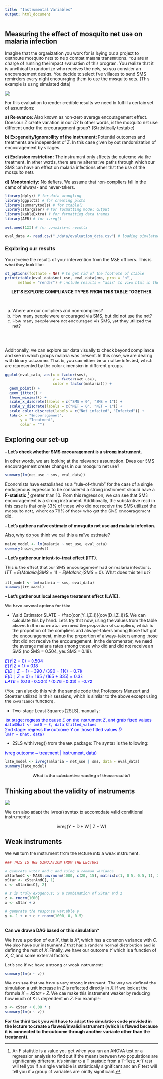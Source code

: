 ```yaml
---
title: "Instrumental Variables"
output: html_document
---
```

## Measuring the effect of mosquito net use on malaria infection

Imagine that the organization you work for is laying out a project to distribute mosquito nets to help combat malaria transmitions. You are in charge of running the impact evaluation of this program. You realize that it is unethical to randomize who receives the nets, so you consider an encouragement design. You decide to select five villages to send SMS reminders every night encouraging them to use the mosquito nets. (This example is using simulated data)

![](./data/dag_program.png)

For this evaluation to render credible results we need to fulfill a certain set of assumtions:

**a) Relevance:** Also known as non-zero average encouragement effect. Does our $Z$ create variation in our $D$? In other words, is the mosquito net use different under the encouragement group? (Statistically testable)

**b) Exogeneity/Ignorability of the instrument:** Potential outcomes and treatments are independent of $Z$. In this case given by out randomization of encouragement by villages.

**c) Exclusion restriction:** The instrument only affects the outcome via the treatment. In other words, there are no alternative paths through which our SMS can have an effect on malaria infections other that the use of the mosquito nets.

**d) Monotonicity:** No defiers. We assume that non-compliers fall in the camp of always- and never-takers.

```r

library(dplyr) # for data wrangling
library(ggplot2) # for creating plots
library(summarytools) # for ctable()
library(stargazer) # for formatting model output
library(kableExtra) # for formatting data frames
library(AER) # for ivreg()

set.seed(123) # for consistent results

eval_data <- read.csv("./data/evaluation_data.csv") # loading simulated data frame of the intervention

```


### Exploring our results
You receive the results of your intervention from the M&E officers. This is what they look like:

```r
st_options(footnote = NA) # to get rid of the footnote of ctable
print(ctable(eval_data$net_use, eval_data$sms, prop = "n"), 
      method = "render") # include results = "asis" to view html in the knitted file
```

<center>**LET'S EXPLORE COMPLIANCE TYPES FROM THIS TABLE TOGETHER**</center><br>

a) Where are our compliers and non-compliers?
b) How many people were encouraged via SMS, but did not use the net?
c) How many people were not encouraged via SMS, yet they utilized the net?

<br>
<br>

Additionally, we can explore our data visually to check beyond compliance and see in which groups malaria was present. In this case, we are dealing with binary outcomes. That is, you can either be or not be infected, which are represented by the color dimension in different groups.


```r
ggplot(eval_data, aes(x = factor(sms), 
                      y = factor(net_use), 
                      color = factor(malaria))) +
  geom_point() +
  geom_jitter() +
  theme_minimal() +
  scale_x_discrete(labels = c("SMS = 0", "SMS = 1")) +
  scale_y_discrete(labels = c("NET = 0", "NET = 1")) +
  scale_color_discrete(labels = c("Not infected", "Infected")) +
  labs(x = "Encouragement",
       y = "Treatment",
       color = "")
```

## Exploring our set-up

**- Let's check whether SMS encouragement is a strong instrument.** <p>
In other words, we are looking at the relevance assumption. Does our SMS encouragement create changes in our mosquito net use?

```r
summary(lm(net_use ~ sms, eval_data))
```
Economists have established as a "rule-of-thumb" for the case of a single endogenous regressor to be considered a strong instrument should have a **F-statistic** ^[An F statistic is a value you get when you run an ANOVA test or a regression analysis to find out if the means between two populations are significantly different. It’s similar to a T statistic from a T-Test; A-T test will tell you if a single variable is statistically significant and an F test will tell you if a group of variables are jointly significant.] greater than 10. From this regression, we can see that SMS encouragement is a strong instrument. Additionally, the substantive read in this case is that only 33% of those who did not receive the SMS utilized the mosquito nets, where as 78% of those who got the SMS encouragement did. 
<p><p>
**- Let's gather a naïve estimate of mosquito net use and malaria infection.** <p>
Also, why do you think we call this a naïve estimate?

```r
naive_model <- lm(malaria ~ net_use, eval_data)
summary(naive_model)
```
<p><p>
**- Let's gather our intent-to-treat effect (ITT).** <p>
This is the effect that our SMS encouragement had on malaria infections. $ITT = E(Malaria_i|SMS=1) - E(Malaria_i|SMS=0)$. What does this tell us?

```r
itt_model <- lm(malaria ~ sms, eval_data)
summary(itt_model)
```
<p><p>
**- Let's gather out local average treatment effect (LATE).**<p>
We have several options for this:

- Wald Estimator $LATE = \frac{con(Y_i,Z_i)}{cov(D_i,Z_i)}$. We can calculate this by hand. Let's try that now, using the values from the table above. In the numerator we need the proportion of compliers, which is the proportion of the compliers and always-takers among those that got the encouragement, minus the proportion of always-takers among those that did not receive the encouragement. In the denomenator, we need the average malaria rates among those who did and did not receive an SMS (no SMS = 0.504, yes SMS = 0.18).

<span style = "color:blue">
$E(Y | Z = 0)$ = 0.504 <br>
$E(Y | Z = 1)$ = 0.18 <br>
$E(D ∣ Z = 1)$ = 390 / (390 + 110) = 0.78 <br>
$E(D ∣ Z = 0)$ = 165 / (165 + 335) = 0.33 <br>
$LATE$ = (0.18 - 0.504) / (0.78 - 0.33) = -0.72 <br>
</span>

(You can also do this with the sample code that Professors Munzert and Stoetzer utilized in their sessions, which is similar to the above except using the `covariance` function). 


- Two-stage Least Squares (2SLS), manually:

<span style = "color:blue">
1st stage: regress the cause $D$ on the instrument $Z$, and grab fitted values <br>
`data$Dhat <- lm(D ~ Z, data)$fitted_values` <br>
2nd stage: regress the outcome $Y$ on those fitted values $\hat{D}$ <br>`lm(Y ~ Dhat, data)`
</span>

- 2SLS with ivreg() from the `AER` package: The syntax is the following:

<span style = "color:blue">
ivreg(outcome ~ treatment | instrument, data)
</span>

```r
late_model <- ivreg(malaria ~ net_use | sms, data = eval_data)
summary(late_model)
```
<p><center>What is the substantive reading of these results?</center> 

## Thinking about the validity of instruments

![](./data/validity_ivs.png)
<p>
We can also adapt the ivreg() syntax to accomodate valid conditional instruments:

<center>ivreg(Y ~ D + W | Z + W)</center>

<p><p>

## Weak instruments

We will turn the instrument from the lecture into a weak instrument.

```r
### THIS IS THE SIMULATION FROM THE LECTURE

# generate xStar and c and using a common variance
xStarAndC <- MASS::mvrnorm(1000, c(20, 15), matrix(c(1, 0.5, 0.5, 1), 2, 2))
xStar <- xStarAndC[, 1]
c <- xStarAndC[, 2]

# z is truly exogenous; x a combination of xStar and z
z <- rnorm(1000)
x <- xStar + z

# generate the response variable y
y <- 1 + x + c + rnorm(1000, 0, 0.5)
```
<br>
**Can we draw a DAG based on this simulation?**<p>

We have a portion of our $X$, that is $X*$, which has a common variance with $C$. We also have our instrument $Z$ that has a random normal distribution and is defining the rest of $X$. Finally, we have our outcome $Y$ which is a function of $X$, $C$, and some external factors.

Let's see if we have a strong or weak instrument:

```r
summary(lm(x ~ z))
```

We can see that we have a very strong instrument. The way we defined the simulation a unit increase in $Z$ is reflected directly in $X$. If we look at the formula $X = XStar + Z$. We can make this instrument weaker by reducing how much of $X$ is dependent on $Z$. For example:

```r
x <- xStar + 0.08 * z
summary(lm(x ~ z))
```


**For the third task you will have to adapt the simulation code provided in the lecture to create a flawed/invalid instrument (which is flawed because it is connected to the outcome through another variable other than the treatment).**

